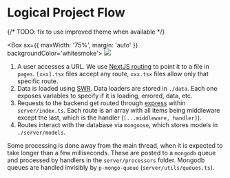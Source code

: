 


# Logical Project Flow

{/* TODO: fix to use improved theme when available */}

<Box sx={{ maxWidth: '75%', margin: 'auto' }} backgroundColor='whitesmoke'>
  <Image src={bailoMMDiagram} />
</Box>

1. A user accesses a URL. We use [NextJS routing](https://nextjs.org/docs/routing/introduction) to point it to a file in
   `pages`. `[xxx].tsx` files accept any route, `xxx.tsx` files allow only that specific route.
2. Data is loaded using [SWR](https://swr.vercel.app/). Data loaders are stored in `./data`. Each one exposes variables
   to specify if it is loading, errored, data, etc.
3. Requests to the backend get routed through [express](https://expressjs.com/) within `server/index.ts`. Each route is
   an array with all items being middleware except the last, which is the handler (`[...middleware, handler]`).
4. Routes interact with the database via `mongoose`, which stores models in `./server/models`.

Some processing is done away from the main thread, when it is expected to take longer than a few milliseconds. These are
posted to a `mongodb` queue and processed by handlers in the `server/processors` folder. Mongodb queues are handled
invisibly by `p-mongo-queue` (`server/utils/queues.ts`).

